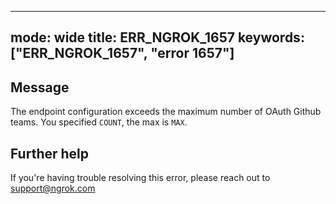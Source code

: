 
---
mode: wide
title: ERR_NGROK_1657
keywords: ["ERR_NGROK_1657", "error 1657"]
---

## Message
The endpoint configuration exceeds the maximum number of OAuth Github teams. You specified `COUNT`, the max is `MAX`.




## Further help
If you're having trouble resolving this error, please reach out to [support@ngrok.com](mailto:support@ngrok.com?subject=Help%20with%20ERR_NGROK_1657)

